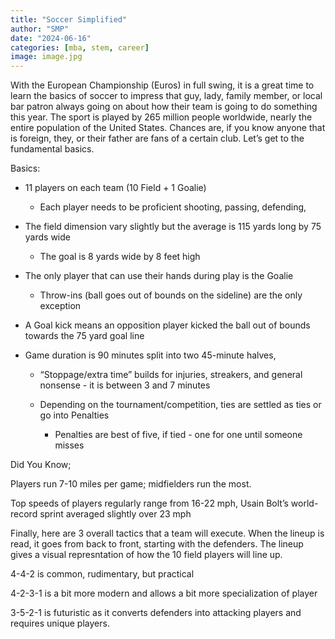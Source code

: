 ```yaml
---
title: "Soccer Simplified"
author: "SMP"
date: "2024-06-16"
categories: [mba, stem, career]
image: image.jpg
---
```


With the European Championship (Euros) in full swing, it is a great time to learn the basics of soccer to impress that guy, lady, family member, or local bar patron always going on about how their team is going to do something this year. The sport is played by 265 million people worldwide, nearly the entire population of the United States. Chances are, if you know anyone that is foreign, they, or their father are fans of a certain club. Let's get to the fundamental basics.

Basics:

-   11 players on each team (10 Field + 1 Goalie)

    -   Each player needs to be proficient shooting, passing, defending,

-   The field dimension vary slightly but the average is 115 yards long by 75 yards wide

    -   The goal is 8 yards wide by 8 feet high

-   The only player that can use their hands during play is the Goalie

    -   Throw-ins (ball goes out of bounds on the sideline) are the only exception

-   A Goal kick means an opposition player kicked the ball out of bounds towards the 75 yard goal line

-   Game duration is 90 minutes split into two 45-minute halves,

    -   "Stoppage/extra time" builds for injuries, streakers, and general nonsense - it is between 3 and 7 minutes

    -   Depending on the tournament/competition, ties are settled as ties or go into Penalties

        -   Penalties are best of five, if tied - one for one until someone misses

Did You Know;

Players run 7-10 miles per game; midfielders run the most.

Top speeds of players regularly range from 16-22 mph, Usain Bolt's world-record sprint averaged slightly over 23 mph

Finally, here are 3 overall tactics that a team will execute. When the lineup is read, it goes from back to front, starting with the defenders. The lineup gives a visual represntation of how the 10 field players will line up.

4-4-2 is common, rudimentary, but practical

4-2-3-1 is a bit more modern and allows a bit more specialization of player

3-5-2-1 is futuristic as it converts defenders into attacking players and requires unique players.
